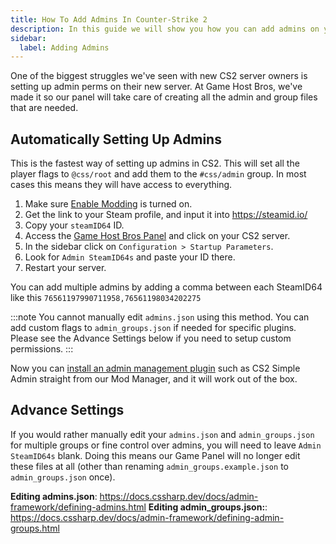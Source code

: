 ```yaml
---
title: How To Add Admins In Counter-Strike 2
description: In this guide we will show you how you can add admins on your Counter-Strike 2 dedicated server
sidebar:
  label: Adding Admins
---
```


One of the biggest struggles we've seen with new CS2 server owners is setting up admin perms on their new server. At Game Host Bros, we've made it so our panel will take care of creating all the admin and group files that are needed.

## Automatically Setting Up Admins

This is the fastest way of setting up admins in CS2. This will set all the player flags to `@css/root` and add them to the `#css/admin` group. In most cases this means they will have access to everything.

1. Make sure [Enable Modding](/games/counter-strike-2/install-plugins/) is turned on.
2. Get the link to your Steam profile, and input it into https://steamid.io/ 
3. Copy your `steamID64` ID.
4. Access the [Game Host Bros Panel](https://panel.gamehostbros.com/) and click on your CS2 server.
5. In the sidebar click on `Configuration > Startup Parameters`.
6. Look for `Admin SteamID64s` and paste your ID there.
7. Restart your server.

You can add multiple admins by adding a comma between each SteamID64 like this `76561197990711958,76561198034202275`

:::note
You cannot manually edit `admins.json` using this method. You can add custom flags to `admin_groups.json` if needed for specific plugins. Please see the Advance Settings below if you need to setup custom permissions.
:::

Now you can [install an admin management plugin](/games/counter-strike-2/install-plugins/) such as CS2 Simple Admin straight from our Mod Manager, and it will work out of the box.

## Advance Settings

If you would rather manually edit your `admins.json` and `admin_groups.json` for multiple groups or fine control over admins, you will need to leave `Admin SteamID64s` blank. Doing this means our Game Panel will no longer edit these files at all (other than renaming `admin_groups.example.json` to `admin_groups.json` once).

**Editing admins.json**: https://docs.cssharp.dev/docs/admin-framework/defining-admins.html
**Editing admin_groups.json:**: https://docs.cssharp.dev/docs/admin-framework/defining-admin-groups.html